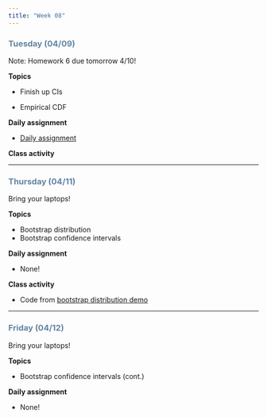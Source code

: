 ```yaml
---
title: "Week 08"
---
```


::: {style="color: #6284a2"}
### Tuesday (04/09)
:::

Note: Homework 6 due tomorrow 4/10!

**Topics**

-   Finish up CIs

-   Empirical CDF

**Daily assignment**

-   [Daily assignment](daily/DA_16.pdf)

**Class activity**

------------------------------------------------------------------------

::: {style="color: #6284a2"}
### Thursday (04/11)
:::

Bring your laptops!

**Topics**

-   Bootstrap distribution
-   Bootstrap confidence intervals

**Daily assignment**

-   None!

**Class activity**

-   Code from [bootstrap distribution demo](class/bootstrap_dist.Rmd)

------------------------------------------------------------------------

::: {style="color: #6284a2"}
### Friday (04/12)
:::

Bring your laptops!

**Topics**

-   Bootstrap confidence intervals (cont.)

**Daily assignment**

-   None!
